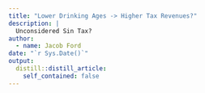 ```yaml
---
title: "Lower Drinking Ages -> Higher Tax Revenues?"
description: |
  Unconsidered Sin Tax?
author:
  - name: Jacob Ford
date: "`r Sys.Date()`"
output:
  distill::distill_article:
    self_contained: false
---
```




